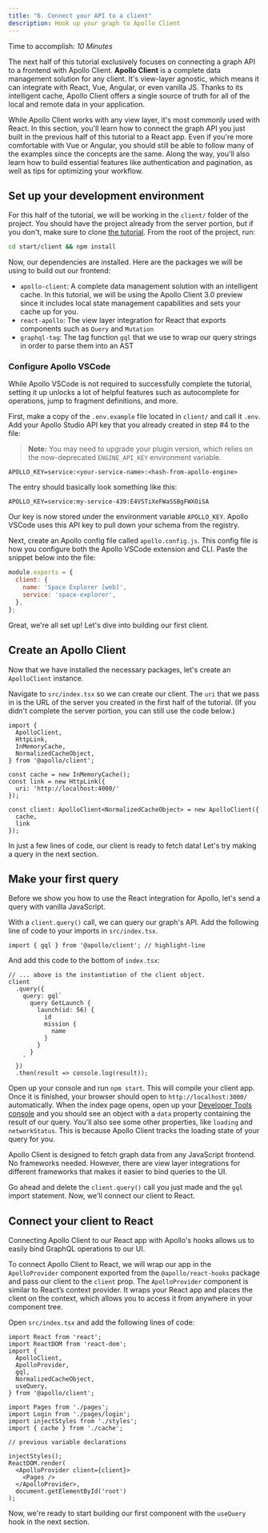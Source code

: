 ```yaml
---
title: "6. Connect your API to a client"
description: Hook up your graph to Apollo Client
---
```



Time to accomplish: _10 Minutes_

The next half of this tutorial exclusively focuses on connecting a graph API to a frontend with Apollo Client. **Apollo Client** is a complete data management solution for any client. It's view-layer agnostic, which means it can integrate with React, Vue, Angular, or even vanilla JS. Thanks to its intelligent cache, Apollo Client offers a single source of truth for all of the local and remote data in your application.

While Apollo Client works with any view layer, it's most commonly used with React. In this section, you'll learn how to connect the graph API you just built in the previous half of this tutorial to a React app. Even if you're more comfortable with Vue or Angular, you should still be able to follow many of the examples since the concepts are the same. Along the way, you'll also learn how to build essential features like authentication and pagination, as well as tips for optimizing your workflow.

## Set up your development environment

For this half of the tutorial, we will be working in the `client/` folder of the project. You should have the project already from the server portion, but if you don't, make sure to clone [the tutorial](https://github.com/apollographql/fullstack-tutorial/). From the root of the project, run:

```bash
cd start/client && npm install
```

Now, our dependencies are installed. Here are the packages we will be using to build out our frontend:

- `apollo-client`: A complete data management solution with an intelligent cache. In this tutorial, we will be using the Apollo Client 3.0 preview since it includes local state management capabilities and sets your cache up for you.
- `react-apollo`: The view layer integration for React that exports components such as `Query` and `Mutation`
- `graphql-tag`: The tag function `gql` that we use to wrap our query strings in order to parse them into an AST

### Configure Apollo VSCode

While Apollo VSCode is not required to successfully complete the tutorial, setting it up unlocks a lot of helpful features such as autocomplete for operations, jump to fragment definitions, and more.

First, make a copy of the `.env.example` file located in `client/` and call it `.env`. Add your Apollo Studio API key that you already created in step #4 to the file:

> **Note:** You may need to upgrade your plugin version, which relies on the now-deprecated `ENGINE_API_KEY` environment variable.

```bash:title=.env
APOLLO_KEY=service:<your-service-name>:<hash-from-apollo-engine>
```

The entry should basically look something like this:

```bash:title=.env
APOLLO_KEY=service:my-service-439:E4VSTiXeFWaSSBgFWXOiSA
```

Our key is now stored under the environment variable `APOLLO_KEY`. Apollo VSCode uses this API key to pull down your schema from the registry.

Next, create an Apollo config file called `apollo.config.js`. This config file is how you configure both the Apollo VSCode extension and CLI. Paste the snippet below into the file:

```js:title=apollo.config.js
module.exports = {
  client: {
    name: 'Space Explorer [web]',
    service: 'space-explorer',
  },
};
```

Great, we're all set up! Let's dive into building our first client.

## Create an Apollo Client

<Disclaimer /> 

Now that we have installed the necessary packages, let's create an `ApolloClient` instance.

Navigate to `src/index.tsx` so we can create our client. The `uri` that we pass in is the URL of the server you created in the first half of the tutorial. (If you didn't complete the server portion, you can still use the code below.)

<MultiCodeBlock>

```tsx:title=src/index.tsx
import { 
  ApolloClient,
  HttpLink,
  InMemoryCache,
  NormalizedCacheObject,
} from '@apollo/client';

const cache = new InMemoryCache();
const link = new HttpLink({
  uri: 'http://localhost:4000/'
});

const client: ApolloClient<NormalizedCacheObject> = new ApolloClient({
  cache,
  link
});
```

</MultiCodeBlock>


In just a few lines of code, our client is ready to fetch data! Let's try making a query in the next section.

## Make your first query

Before we show you how to use the React integration for Apollo, let's send a query with vanilla JavaScript.

With a `client.query()` call, we can query our graph's API. Add the following line of code to your imports in `src/index.tsx`.


<MultiCodeBlock>

```tsx:title=src/index.tsx
import { gql } from '@apollo/client'; // highlight-line
```

</MultiCodeBlock>

And add this code to the bottom of `index.tsx`:

<MultiCodeBlock>

```tsx:title=src/index.tsx
// ... above is the instantiation of the client object.
client
  .query({
    query: gql`
      query GetLaunch {
        launch(id: 56) {
          id
          mission {
            name
          }
        }
      }
    `
  })
  .then(result => console.log(result));
```

</MultiCodeBlock>

Open up your console and run `npm start`. This will compile your client app. Once it is finished, your browser should open to `http://localhost:3000/` automatically. When the index page opens, open up your [Developer Tools console](https://developers.google.com/web/tools/chrome-devtools/console/) and you should see an object with a `data` property containing the result of our query. You'll also see some other properties, like `loading` and `networkStatus`. This is because Apollo Client tracks the loading state of your query for you.

Apollo Client is designed to fetch graph data from any JavaScript frontend. No frameworks needed. However, there are view layer integrations for different frameworks that makes it easier to bind queries to the UI.

Go ahead and delete the `client.query()` call you just made and the `gql` import statement. Now, we'll connect our client to React.

## Connect your client to React

Connecting Apollo Client to our React app with Apollo's hooks allows us to easily bind GraphQL operations to our UI.

To connect Apollo Client to React, we will wrap our app in the `ApolloProvider` component exported from the `@apollo/react-hooks` package and pass our client to the `client` prop. The `ApolloProvider` component is similar to React’s context provider. It wraps your React app and places the client on the context, which allows you to access it from anywhere in your component tree.

Open `src/index.tsx` and add the following lines of code:

<MultiCodeBlock>

```tsx{4-8,12-18}:title=src/index.tsx
import React from 'react';
import ReactDOM from 'react-dom';
import {
  ApolloClient,
  ApolloProvider,
  gql,
  NormalizedCacheObject,
  useQuery,
} from '@apollo/client';

import Pages from './pages';
import Login from './pages/login';
import injectStyles from './styles';
import { cache } from './cache';

// previous variable declarations

injectStyles();
ReactDOM.render(
  <ApolloProvider client={client}>
    <Pages />
  </ApolloProvider>, 
  document.getElementById('root')
);
```

</MultiCodeBlock>

Now, we're ready to start building our first component with the `useQuery` hook in the next section.
